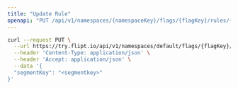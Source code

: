 ```yaml
---
title: "Update Rule"
openapi: "PUT /api/v1/namespaces/{namespaceKey}/flags/{flagKey}/rules/{id}"
---
```


<RequestExample>

```bash
curl --request PUT \
  --url https://try.flipt.io/api/v1/namespaces/default/flags/{flagKey}/rules/{id} \
  --header 'Content-Type: application/json' \
  --header 'Accept: application/json' \
  --data '{
  "segmentKey": "<segmentkey>"
}'
```

</RequestExample>
